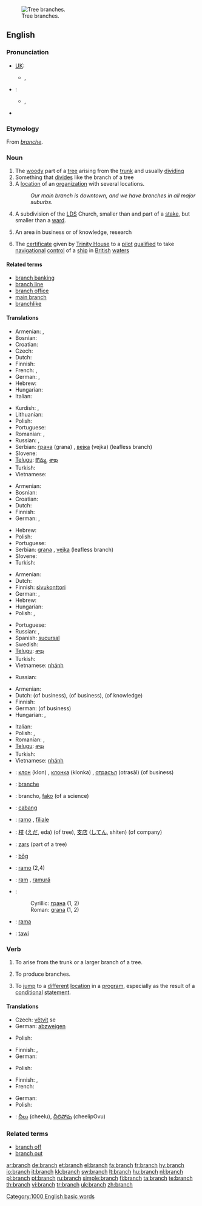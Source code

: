 {{wikipedia|branch (disambiguation)}}
[[Image:Acacia constricta branch.jpg|thumb|Tree branches.]]
==English==

===Pronunciation===
* [[w:RP|UK]]:
** {{IPA|/bra:nʧ/}}, {{SAMPA|/brA:ntS/}}
* {{a|GenAM}}:
** {{IPA|/brænʧ/}}, {{SAMPA|/br{ntS/}}
* {{audio|en-us-branch.ogg|Audio (US)}}
*: {{rhymes|ɑːntʃ}}

===Etymology===
From {{etyl|fro}} ''[[branche]]''.

===Noun===
{{en-noun|es}}
{{wikipedia}}

# The [[woody]] part of a [[tree]] arising from the [[trunk]] and usually [[dividing]]
# Something that [[divide]]s like the branch of a tree
# A [[location]] of an [[organization]] with several locations.
#: ''Our main branch is downtown, and we have branches in all major suburbs.''
# {{context|Mormonism}} A subdivision of the [[LDS]] Church, smaller than and part of a [[stake]], but smaller than a [[ward]].
# An area in business or of knowledge, research
# {{nautical}} The [[certificate]] given by [[Trinity House]] to a [[pilot]] [[qualified]] to take [[navigational]] [[control]] of a [[ship]] in [[British]] [[water]]s

====Related terms====
* [[branch banking]]
* [[branch line]]
* [[branch office]]
* [[main branch]]
* [[branchlike]]

====Translations====
{{trans-top|woody part of a tree arising from the trunk and usually dividing}}
* Armenian: {{t-|hy|ճյուղ|tr=č̣yuġ|sc=Armn|xs=Armenian}}, {{t-|hy|ոստ|tr=ost|sc=Armn|xs=Armenian}}
* Bosnian: {{t-|bs|grana|f}}
* Croatian: {{t-|hr|grana|f}}
* Czech: {{t-|cs|větev|f}}
* Dutch: {{t+|nl|tak}}
* Finnish: {{t+|fi|oksa}}
* French: {{t+|fr|branche}}, {{t+|fr|rameau}}
* German: {{t+|de|Ast|m}}, {{t+|de|Zweig|m}}
* Hebrew: {{t-|he|ענף|m|tr=anaf|sc=Hebr}}
* Hungarian: {{t+|hu|ág}}
* Italian: {{t+|it|ramo}}
{{trans-mid}}
* Kurdish: {{ku-Arab|[[چرۆ]]}}, {{ku-Arab|[[لق]]}}
* Lithuanian: {{t|lt|šaka|f}}
* Polish: {{t+|pl|gałąź|f}}
* Portuguese: {{t+|pt|galho|m}}
* Romanian: {{t+|ro|ram|n}}, {{t-|ro|ramură|f}}
* Russian: {{t+|ru|ветвь|f|sc=Cyrl}}, {{t+|ru|ветка|f|sc=Cyrl}}
* Serbian: [[грана]] (grana) {{f}}, [[вејка]] (vejka) {{f}} (leafless branch)
* Slovene: {{t+|sl|veja|f}}
* [[Telugu]]: [[కొమ్మ]], [[శాఖ]]
* Turkish: {{t+|tr|dal}}
* Vietnamese: {{t+|vi|nhánh|xs=Vietnamese}}
{{trans-bottom}}

{{trans-top|something that divides like the branch of a tree}}
* Armenian: {{t-|hy|ճյուղ|tr=č̣yuġ|sc=Armn|xs=Armenian}}
* Bosnian: {{t-|bs|grana|f}}
* Croatian: {{t-|hr|grana|f}}
* Dutch: {{t+|nl|tak}}
* Finnish: {{t-|fi|haara}}
* German: {{t+|de|Ästelung|m}}, {{t+|de|Zweigung|m}}
{{trans-mid}}
* Hebrew: {{t-|he|ענף|m|tr=anaf|sc=Hebr}}
* Polish: {{t|pl|rozgałęzienie|n}}
* Portuguese: {{t+|pt|ramo|m}}
* Serbian: [[grana]] {{f}}, [[vejka]] {{f}} (leafless branch)
* Slovene: {{t+|sl|veja|f}}
* Turkish: {{t+|tr|dal}}
{{trans-bottom}}

{{trans-top|office of an organization with several locations}}
* Armenian: {{t-|hy|մասնաճյուղ|tr=masnač̣yuġ|sc=Armn|xs=Armenian}}
* Dutch: {{t+|nl|filiaal}}
* Finnish: [[sivukonttori]]
* German: {{t+|de|Zweigstelle|f}}, {{t+|de|Filiale|f}}
* Hebrew: {{t-|he|סניף|m|tr=snif|sc=Hebr}}
* Hungarian: {{t+|hu|fiók}}
* Polish: {{t|pl|oddział}}, {{t+|pl|filia}}
{{trans-mid}}
* Portuguese: {{t+|pt|filial|f}}
* Russian: {{t+|ru|отделение|n|sc=Cyrl}}, {{t+|ru|филиал|m|sc=Cyrl}}
* Spanish: [[sucursal]] {{f}}
* Swedish: {{t-|sv|filial}}
* [[Telugu]]: [[శాఖ]]
* Turkish: {{t+|tr|şube}}
* Vietnamese: [[nhánh]]
{{trans-bottom}}

{{trans-top|subdivision of the LDS Church}}
* Russian: {{t+|ru|приход|m|sc=Cyrl}}
{{trans-mid}}
{{trans-bottom}}

{{trans-top|an area in business or of knowledge, research}}
* Armenian: {{t-|hy|ճյուղ|tr=č̣yuġ|sc=Armn|xs=Armenian}}
* Dutch: {{t+|nl|branch}} (of business), {{t|nl|bedrijfstak}} (of business), {{t+|nl|vakgebied}} (of knowledge)
* Finnish: {{t+|fi|ala}}
* German: {{t+|de|Branche|f}} (of business)
* Hungarian: {{t-|hu|üzletág}}, {{t-|hu|szak}}
{{trans-mid}}
* Italian: {{t+|it|branca|f}}
* Polish: {{t+|pl|gałąź|f}}, {{t|pl|dział|m}}
* Romanian: {{t+|ro|ram|n}}, {{t-|ro|ramură|f}}
* [[Telugu]]: [[శాఖ]]
* Turkish: {{t+|tr|dal}}
* Vietnamese: [[nhánh]]
{{trans-bottom}}

{{trans-top|certificate given by Trinity House to a pilot qualified to take navigational control of a ship in British waters}}
{{trans-mid}}
{{trans-bottom}}

{{checktrans-top}}
* {{ttbc|Bulgarian}}: [[клон]] (klon) {{m}}, [[клонка]] (klonka) {{f}}, [[отрасъл]] (otrasăl) {{m}} (of business)
* {{ttbc|French}}: [[branche]] {{f}}
* {{ttbc|Ido}}: brancho, [[fako]] (of a science)
* {{ttbc|Indonesian}}: [[cabang]]
* {{ttbc|Italian}}: [[ramo]] {{m}}, [[filiale]] {{f}}
* {{ttbc|Japanese}}: [[枝]] ([[えだ]], eda) (of tree), [[支店]] ([[してん]], shiten) (of company)
* {{ttbc|Latvian}}: [[zars]] {{m}} (part of a tree)
* {{ttbc|Old English}}: [[bog|bōg]] {{n}}
* {{ttbc|Portuguese}}: [[ramo]] {{m}} (2,4)
* {{ttbc|Romanian}}: [[ram]] {{n}}, [[ramură]] {{f}}
* {{ttbc|Serbian}}:
*: Cyrillic: [[грана#Serbian|грана]] {{f}} (1, 2)
*: Roman: [[grana#Serbian|grana]] {{f}} (1, 2)
* {{ttbc|Spanish}}: [[rama]] {{f}}
* {{ttbc|Swahili}}: [[tawi]]
{{trans-bottom}}

===Verb===
{{en-verb|branch|es}}

# {{context|intransitive}} To arise from the trunk or a larger branch of a tree.
# {{context|intransitive}} To produce branches.
# {{context|intransitive|computing}} To [[jump]] to a [[different]] [[location]] in a [[program]], especially as the result of a [[conditional]] [[statement]].

====Translations====
{{trans-top|to arise from the trunk or a larger branch of a tree}}
* Czech: [[větvit]] se
* German: [[abzweigen]]
{{trans-mid}}
* Polish: {{t|pl|rozgałęziać się}}
{{trans-bottom}}

{{trans-top|to produce branches}}
* Finnish: {{t+|fi|haarautua}}, {{t-|fi|haaraantua}}
* German: {{t+|de|verzweigen}}
{{trans-mid}}
* Polish: {{t|pl|rozgałęziać się}}
{{trans-bottom}}

{{trans-top|to jump to a different location in a program, especially as the result of a conditional statement}}
* Finnish: {{t+|fi|haarautua}}, {{t-|fi|haaraantua}}
* French: {{t+|fr|brancher}}
{{trans-mid}}
* German: {{t+|de|springen}}
* Polish: {{t|pl|rozgałęziać się}}
{{trans-bottom}}

{{checktrans-top}}
* {{ttbc|Telugu}}: [[చీలు]] (cheelu), [[చీలిపోవు]] (cheelipOvu)
{{checktrans-mid}}
{{checktrans-bottom}}

===Related terms===
* [[branch off]]
* [[branch out]]

[[Category:1000 English basic words]]

[[ar:branch]]
[[de:branch]]
[[et:branch]]
[[el:branch]]
[[fa:branch]]
[[fr:branch]]
[[hy:branch]]
[[io:branch]]
[[it:branch]]
[[kk:branch]]
[[sw:branch]]
[[lt:branch]]
[[hu:branch]]
[[nl:branch]]
[[pl:branch]]
[[pt:branch]]
[[ru:branch]]
[[simple:branch]]
[[fi:branch]]
[[ta:branch]]
[[te:branch]]
[[th:branch]]
[[vi:branch]]
[[tr:branch]]
[[uk:branch]]
[[zh:branch]]